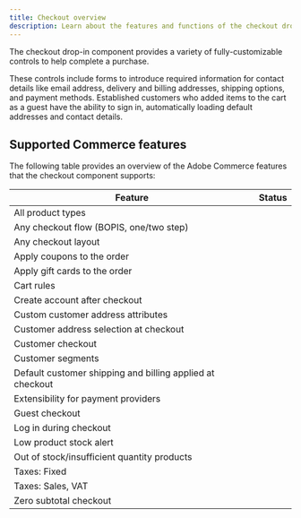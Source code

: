 ```yaml
---
title: Checkout overview
description: Learn about the features and functions of the checkout drop-in component.
---
```



The checkout drop-in component provides a variety of fully-customizable controls to help complete a purchase.

These controls include forms to introduce required information for contact details like email address, delivery and billing addresses, shipping options, and payment methods. Established customers who added items to the cart as a guest have the ability to sign in, automatically loading default addresses and contact details.

## Supported Commerce features

The following table provides an overview of the Adobe Commerce features that the checkout component supports:

| Feature                                                                            | Status                                       |
| ---------------------------------------------------------------------------------- | -------------------------------------------- |
| All product types                                                                  | <Badge text="Supported" variant="tip" /> |
| Any checkout flow (BOPIS, one/two step)                                            | <Badge text="Supported" variant="tip" /> |
| Any checkout layout                                                                | <Badge text="Supported" variant="tip" /> |
| Apply coupons to the order                                                         | <Badge text="Supported" variant="tip" />      |
| Apply gift cards to the order                                                      | <Badge text="Roadmap" variant="caution" />      |
| Cart rules                                                                         | <Badge text="Supported" variant="tip" /> |
| Create account after checkout                                                      | <Badge text="Supported" variant="tip" /> |
| Custom customer address attributes                                                 | <Badge text="Supported" variant="tip" /> |
| Customer address selection at checkout                                             | <Badge text="Supported" variant="tip" /> |
| Customer checkout                                                                  | <Badge text="Supported" variant="tip" /> |
| Customer segments                                                                  | <Badge text="Supported" variant="tip" /> |
| Default customer shipping and billing applied at checkout                          | <Badge text="Supported" variant="tip" /> |
| Extensibility for payment providers                                                | <Badge text="Supported" variant="tip" /> |
| Guest checkout                                                                     | <Badge text="Supported" variant="tip" /> |
| Log in during checkout                                                             | <Badge text="Supported" variant="tip" /> |
| Low product stock alert                                                            | <Badge text="Supported" variant="tip" /> |
| Out of stock/insufficient quantity products                                        | <Badge text="Supported" variant="tip" /> |
| Taxes: Fixed                                                                       | <Badge text="Roadmap" variant="caution" />      |
| Taxes: Sales, VAT                                                                  | <Badge text="Supported" variant="tip" /> |
| Zero subtotal checkout                                                             | <Badge text="Supported" variant="tip" /> |

